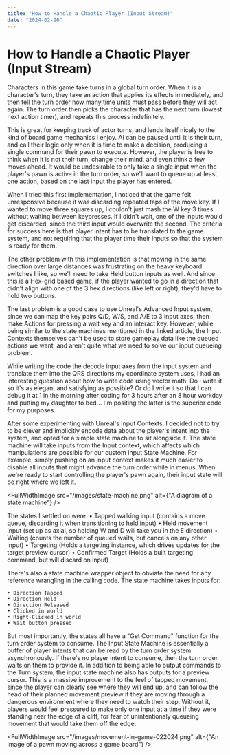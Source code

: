 ```yaml
---
title: "How to Handle a Chaotic Player (Input Stream)"
date: "2024-02-26"
---
```

# How to Handle a Chaotic Player (Input Stream)
Characters in this game take turns in a global turn order. When it is a character's turn, they take an action that applies its effects immediately, and then tell the turn order how many time units must pass before they will act again. The turn order then picks the character that has the next turn (lowest next action timer), and repeats this process indefinitely.

This is great for keeping track of actor turns, and lends itself nicely to the kind of board game mechanics I enjoy. AI can be paused until it is their turn, and call their logic only when it is time to make a decision, producing a single command for their pawn to execute. However, the player is free to think when it is not their turn, change their mind, and even think a few moves ahead. It would be undesirable to only take a single input when the player's pawn is active in the turn order, so we'll want to queue up at least one action, based on the last input the player has entered.

When I tried this first implementation, I noticed that the game felt unresponsive because it was discarding repeated taps of the move key. If I wanted to move three squares up, I couldn't just mash the W key 3 times without waiting between keypresses. If I didn't wait, one of the inputs would get discarded, since the third input would overwrite the second. The criteria for success here is that player intent has to be translated to the game system, and not requiring that the player time their inputs so that the system is ready for them.

The other problem with this implementation is that moving in the same direction over large distances was frustrating on the heavy keyboard switches I like, so we'll need to take Held button inputs as well. And since this is a Hex-grid based game, if the player wanted to go in a direction that didn't align with one of the 3 hex directions (like left or right), they'd have to hold two buttons.

The last problem is a good case to use Unreal's Advanced Input system, since we can map the key pairs Q/D, W/S, and A/E to 3 input axes, then make Actions for pressing a wait key and an interact key. However, while being similar to the state machines mentioned in the linked article, the Input Contexts themselves can't be used to store gameplay data like the queued actions we want, and aren't quite what we need to solve our input queueing problem.

While writing the code the decode input axes from the input system and translate them into the QRS directions my coordinate system uses, I had an interesting question about how to write code using vector math. Do I write it so it's as elegant and satisfying as possible? Or do I write it so that I can debug it at 1 in the morning after coding for 3 hours after an 8 hour workday and putting my daughter to bed…
I'm positing the latter is the superior code for my purposes.

After some experimenting with Unreal's Input Contexts, I decided not to try to be clever and implicitly encode data about the player's intent into the system, and opted for a simple state machine to sit alongside it. The state machine will take inputs from the Input context, which affects which manipulations are possible for our custom Input State Machine. For example, simply pushing on an input context makes it much easier to disable all inputs that might advance the turn order while in menus. When we're ready to start controlling the player's pawn again, their input state will be right where we left it.

<FullWidthImage
  src="/images/state-machine.png"
  alt={"A diagram of a state machine"}
/>

The states I settled on were:
	• Tapped walking input (contains a move queue, discarding it when transitioning to held input)
	• Held movement input (set up as axial, so holding W and D will take you in the E direction)
	• Waiting (counts the number of queued waits, but cancels on any other input)
	• Targeting (Holds a targeting instance, which drives updates for the target preview cursor)
	• Confirmed Target (Holds a built targeting command, but will discard on input)
	
There's also a state machine wrapper object to obviate the need for any reference wrangling in the calling code. The state machine takes inputs for:

	• Direction Tapped
	• Direction Held
	• Direction Released
	• Clicked in world
	• Right-Clicked in world
	• Wait button pressed
But most importantly, the states all have a "Get Command" function for the turn order system to consume. The Input State Machine is essentially a buffer of player intents that can be read by the turn order system asynchronously. If there's no player intent to consume, then the turn order waits on them to provide it.
In addition to being able to output commands to the Turn system, the input state machine also has outputs for a preview cursor. This is a massive improvement to the feel of tapped movement, since the player can clearly see where they will end up, and can follow the head of their planned movement preview if they are moving through a dangerous environment where they need to watch their step. Without it, players would feel pressured to make only one input at a time if they were standing near the edge of a cliff, for fear of unintentionaly queueing movement that would take them off the edge.

<FullWidthImage
  src="/images/movement-in-game-022024.png"
  alt={"An image of a pawn moving across a game board"}
/>
